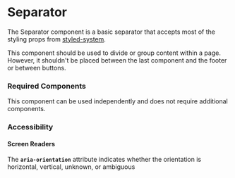 
<Meta title="Components/Separator/Separator" />

# Separator

The Separator component is a basic separator that accepts most of the styling props from [styled-system](https://styled-system.com/table).

This component should be used to divide or group content within a page. However, it shouldn't be placed between the last component and the footer or between buttons.

### Required Components

This component can be used independently and does not require additional components. 

### Accessibility

#### Screen Readers

The **`aria-orientation`** attribute indicates whether the  orientation is horizontal, vertical, unknown, or ambiguous